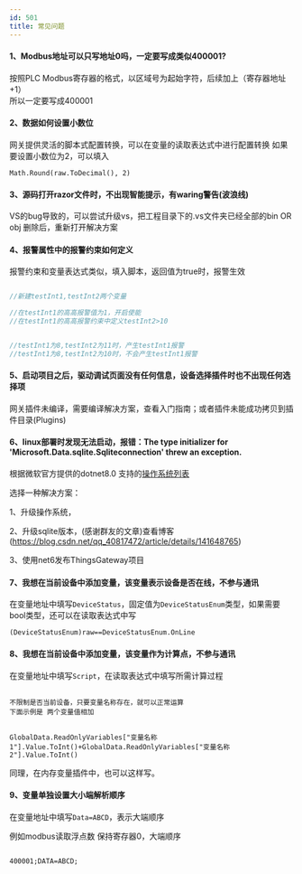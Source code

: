 ```yaml
---
id: 501
title: 常见问题
---
```




#### 1、Modbus地址可以只写地址0吗，一定要写成类似400001?

按照PLC Modbus寄存器的格式，以区域号为起始字符，后续加上（寄存器地址+1）  
所以一定要写成400001

#### 2、数据如何设置小数位

网关提供灵活的脚本式配置转换，可以在变量的读取表达式中进行配置转换 
如果要设置小数位为2，可以填入 
```
Math.Round(raw.ToDecimal(), 2)
```

#### 3、源码打开razor文件时，不出现智能提示，有waring警告(波浪线)

VS的bug导致的，可以尝试升级vs，把工程目录下的.vs文件夹已经全部的bin OR obj 删除后，重新打开解决方案

#### 4、报警属性中的报警约束如何定义

报警约束和变量表达式类似，填入脚本，返回值为true时，报警生效


  ```csharp
  
  //新建testInt1,testInt2两个变量

  //在testInt1的高高报警值为1，开启使能
  //在testInt1的高高报警约束中定义testInt2>10


  //testInt1为8,testInt2为11时，产生testInt1报警
  //testInt1为8,testInt2为10时，不会产生testInt1报警
  ```

#### 5、启动项目之后，驱动调试页面没有任何信息，设备选择插件时也不出现任何选择项

网关插件未编译，需要编译解决方案，查看入门指南；或者插件未能成功拷贝到插件目录(Plugins)

#### 6、linux部署时发现无法启动，报错：The type initializer for 'Microsoft.Data.sqlite.Sqliteconnection' threw an exception.

根据微软官方提供的dotnet8.0 支持的[操作系统列表](https://github.com/dotnet/core/blob/main/release-notes/8.0/supported-os.md#linux)

选择一种解决方案：

1、升级操作系统，

2、升级sqlite版本，(感谢群友的文章)查看博客 (https://blog.csdn.net/qq_40817472/article/details/141648765)

3、使用net6发布ThingsGateway项目


#### 7、我想在当前设备中添加变量，该变量表示设备是否在线，不参与通讯

在变量地址中填写``DeviceStatus``，固定值为``DeviceStatusEnum``类型，如果需要bool类型，还可以在读取表达式中写
```
(DeviceStatusEnum)raw==DeviceStatusEnum.OnLine
```


#### 8、我想在当前设备中添加变量，该变量作为计算点，不参与通讯

在变量地址中填写``Script``，在读取表达式中填写所需计算过程

```

不限制是否当前设备，只要变量名称存在，就可以正常运算
下面示例是 两个变量值相加


GlobalData.ReadOnlyVariables["变量名称1"].Value.ToInt()+GlobalData.ReadOnlyVariables["变量名称2"].Value.ToInt()

```

同理，在内存变量插件中，也可以这样写。


#### 9、变量单独设置大小端解析顺序

在变量地址中填写``Data=ABCD``，表示大端顺序

例如modbus读取浮点数 保持寄存器0，大端顺序
```

400001;DATA=ABCD;

```
